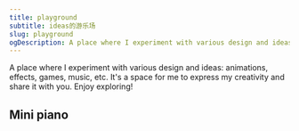 ```yaml
---
title: playground
subtitle: ideas的游乐场
slug: playground
ogDescription: A place where I experiment with various design and ideas - animations, effects, games, music, etc. It's a space for me to express my creativity and share it with you. Enjoy exploring!
---
```


A place where I experiment with various design and ideas: animations, effects, games, music, etc. It's a space for me to express my creativity and share it with you. Enjoy exploring!

## Mini piano

<ImagePerspectiveLink
  href="/playground/piano"
  src="/playground/piano.png"
  alt="piano screenshot"
/>
<ExternalActionButtonLink
  href="/playground/piano"
  title="play the mini piano"
/>
